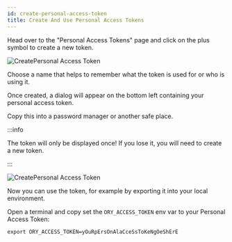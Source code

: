 ```yaml
---
id: create-personal-access-token
title: Create And Use Personal Access Tokens
---
```


Head over to the "Personal Access Tokens" page and click on the plus symbol to
create a new token.

![CreatePersonal Access Token](../images/get-started/pat-create.png)

Choose a name that helps to remember what the token is used for or who is using
it.

Once created, a dialog will appear on the bottom left containing your personal
access token.

Copy this into a password manager or another safe place.

:::info

The token will only be displayed once! If you lose it, you will need to create a
new token.

:::

![CreatePersonal Access Token](../images/get-started/pat-ready.png)

Now you can use the token, for example by exporting it into your local
environment.

Open a terminal and copy set the `ORY_ACCESS_TOKEN` env var to your Personal
Access Token:

```shell
export ORY_ACCESS_TOKEN=yOuRpErsOnAlaCceSsToKeNgOeShErE
```
